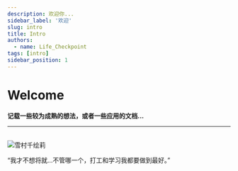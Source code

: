 ```yaml
---
description: 欢迎你...
sidebar_label: '欢迎'
slug: intro
title: Intro
authors:
  - name: Life_Checkpoint
tags: [intro]
sidebar_position: 1
---
```


# Welcome

**记载一些较为成熟的想法，或者一些应用的文档...**

---

<br />

<div style={{
  display: 'flex',
  flexDirection: 'column',
  alignItems: 'center',
  justifyContent: 'center',
  textAlign: 'center',
  margin: '20px 0'
}}>
  <img 
    src="/img/YukimuraChieri.png" 
    alt="雪村千绘莉" 
    style={{ maxWidth: '950px', borderRadius: '10px' }} 
  />
  <p style={{
    fontSize: '20px', 
    color: 'white', 
    textShadow: `
      1px 1px 2px #b19cd9, 
      -1px -1px 2px #b19cd9, 
      1px -1px 2px #b19cd9, 
      -1px 1px 2px #b19cd9
    `,
    marginTop: '10px'
  }}>
    “我才不想将就...不管哪一个，打工和学习我都要做到最好。”
  </p>
</div>